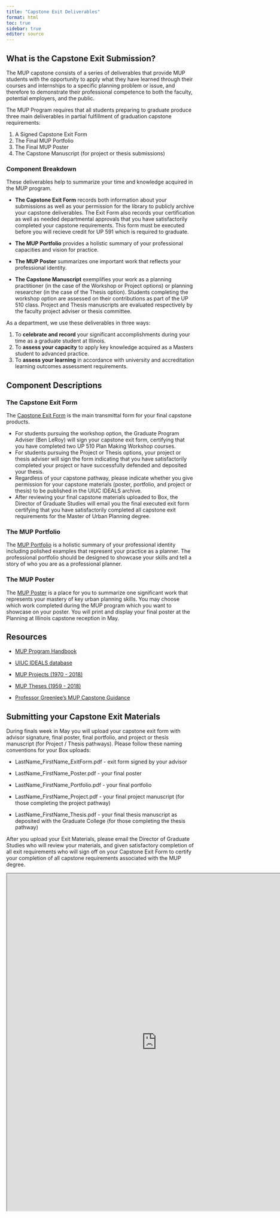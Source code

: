 ```yaml
---
title: "Capstone Exit Deliverables"
format: html
toc: true
sidebar: true
editor: source
---
```


## What is the Capstone Exit Submission?

The MUP capstone consists of a series of deliverables that provide MUP students with the opportunity to apply what they have learned through their courses and internships to a specific planning problem or issue, and therefore to demonstrate their professional competence to both the faculty, potential employers, and the public.

The MUP Program requires that all students preparing to graduate produce three main deliverables in partial fulfillment of graduation capstone requirements:

1.  A Signed Capstone Exit Form
2.  The Final MUP Portfolio
3.  The Final MUP Poster
4.  The Capstone Manuscript (for project or thesis submissions)

### Component Breakdown

These deliverables help to summarize your time and knowledge acquired in the MUP program.

-   **The Capstone Exit Form** records both information about your submissions as well as your permission for the library to publicly archive your capstone deliverables. The Exit Form also records your certification as well as needed departmental approvals that you have satisfactorily completed your capstone requirements. This form must be executed before you will recieve credit for UP 591 which is required to graduate.

-   **The MUP Portfolio** provides a holistic summary of your professional capacities and vision for practice.

-   **The MUP Poster** summarizes one important work that reflects your professional identity.

-   **The Capstone Manuscript** exemplifies your work as a planning practitioner (in the case of the Workshop or Project options) or planning researcher (in the case of the Thesis option). Students completing the workshop option are assessed on their contributions as part of the UP 510 class. Project and Thesis manuscripts are evaluated respectively by the faculty project adviser or thesis committee.

As a department, we use these deliverables in three ways:

1.  To **celebrate and record** your significant accomplishments during your time as a graduate student at Illinois.
2.  To **assess your capacity** to apply key knowledge acquired as a Masters student to advanced practice.
3.  To **assess your learning** in accordance with university and accreditation learning outcomes assessment requirements.

## Component Descriptions

### The Capstone Exit Form

The [Capstone Exit Form](https://web.faa.illinois.edu/app/uploads/sites/2/2023/08/04_CapstoneExit.pdf) is the main transmittal form for your final capstone products. 

- For students pursuing the workshop option, the Graduate Program Adviser (Ben LeRoy) will sign your capstone exit form, certifying that you have completed two UP 510 Plan Making Workshop courses. 
- For students pursuing the Project or Thesis options, your project or thesis adviser will sign the form indicating that you have satisfactorily completed your project or have successfully defended and deposited your thesis.
- Regardless of your capstone pathway, please indicate whether you give permission for your capstone materials (poster, portfolio, and project or thesis) to be published in the UIUC IDEALS archive.
- After reviewing your final capstone materials uploaded to Box, the Director of Graduate Studies will email you the final executed exit form certifying that you have satisfactorily completed all capstone exit requirements for the Master of Urban Planning degree.

### The MUP Portfolio

The [MUP Portfolio](04_portfolio.qmd) is a holistic summary of your professional identity including polished examples that represent your practice as a planner. The professional portfolio should be designed to showcase your skills and tell a story of who you are as a professional planner. 

### The MUP Poster

The [MUP Poster](05_poster.qmd) is a place for you to summarize one significant work that represents your mastery of key urban planning skills. You may choose which work completed during the MUP program which you want to showcase on your poster. You will print and display your final poster at the Planning at Illinois capstone reception in May.

## Resources

-   [MUP Program Handbook](https://web.faa.illinois.edu/app/uploads/sites/2/2024/08/MUP-Program-Handbook-2024-2025.pdf)

-   [UIUC IDEALS database](https://www.ideals.illinois.edu)

-   [MUP Projects (1970 - 2018)](https://www.library.illinois.edu/cpla/theses/mpurp/)

-   [MUP Theses (1959 - 2018)](https://www.library.illinois.edu/cpla/theses/mturp/)

-   [Professor Greenlee's MUP Capstone Guidance](https://andrew-greenlee.com/resources/mup_capstone)

## Submitting your Capstone Exit Materials

During finals week in May you will upload your capstone exit form with advisor signature, final poster, final portfolio, and project or thesis manuscript (for Project / Thesis pathways). Please follow these naming conventions for your Box uploads:

-   LastName_FirstName_ExitForm.pdf - exit form signed by your advisor

-   LastName_FirstName_Poster.pdf - your final poster

-   LastName_FirstName_Portfolio.pdf - your final portfolio

-   LastName_FirstName_Project.pdf - your final project manuscript (for those completing the project pathway)

-   LastName_FirstName_Thesis.pdf - your final thesis manuscript as deposited with the Graduate College (for those completing the thesis pathway)

After you upload your Exit Materials, please email the Director of Graduate Studies who will review your materials, and given satisfactory completion of all exit requirements who will sign off on your Capstone Exit Form to certify your completion of all capstone requirements associated with the MUP degree.

<iframe src="https://uofi.app.box.com/f/885313dcc1b24f35880d496cdcfaa0a1" height="900" width="800">

</iframe>

